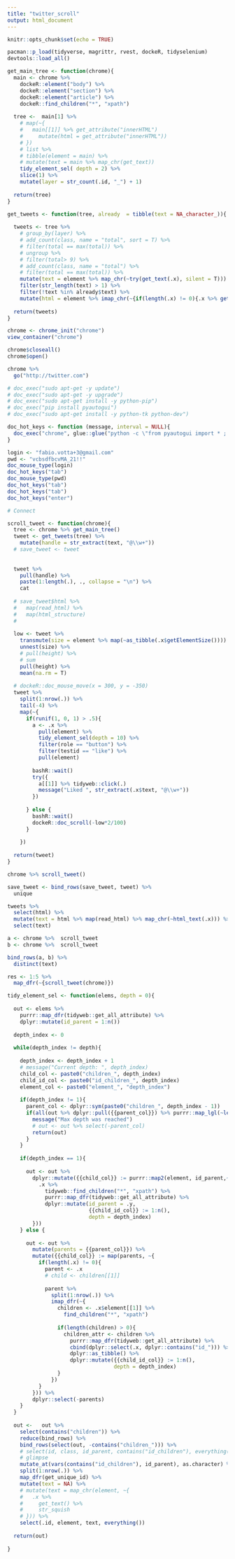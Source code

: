 ```yaml
---
title: "twitter_scroll"
output: html_document
---
```


```r
knitr::opts_chunk$set(echo = TRUE)

pacman::p_load(tidyverse, magrittr, rvest, dockeR, tidyselenium)
devtools::load_all()

```



```r
get_main_tree <- function(chrome){
  main <- chrome %>% 
    dockeR::element("body") %>% 
    dockeR::element("section") %>% 
    dockeR::element("article") %>%
    dockeR::find_children("*", "xpath")
  
  tree <-  main[1] %>%
    # map(~{
    #   main[[1]] %>% get_attribute("innerHTML")
    #     mutate(html = get_attribute("innerHTML"))
    # })
    # list %>%
    # tibble(element = main) %>%
    # mutate(text = main %>% map_chr(get_text))
    tidy_element_sel( depth = 2) %>%
    slice(1) %>%
    mutate(layer = str_count(.id, "_") + 1)
  
  return(tree)
}

get_tweets <- function(tree, already  = tibble(text = NA_character_)){
  
  tweets <- tree %>% 
    # group_by(layer) %>%
    # add_count(class, name = "total", sort = T) %>%
    # filter(total == max(total)) %>%
    # ungroup %>%
    # filter(total> 9) %>%
    # add_count(class, name = "total") %>%
    # filter(total == max(total)) %>%
    mutate(text = element %>% map_chr(~try(get_text(.x), silent = T))) %>%
    filter(str_length(text) > 1) %>%
    filter(!text %in% already$text) %>%
    mutate(html = element %>% imap_chr(~{if(length(.x) != 0){.x %>% get_attribute(attr = "innerHTML")}}))
  
  return(tweets)
}

```



```r
chrome <- chrome_init("chrome")
view_container("chrome") 

chrome$closeall()
chrome$open()

chrome %>%
  go("http://twitter.com")

# doc_exec("sudo apt-get -y update")
# doc_exec("sudo apt-get -y upgrade")
# doc_exec("sudo apt-get install -y python-pip")
# doc_exec("pip install pyautogui")
# doc_exec("sudo apt-get install -y python-tk python-dev")

doc_hot_keys <- function (message, interval = NULL){
  doc_exec("chrome", glue::glue("python -c \"from pyautogui import * ; hotkey('{message}')\""))
}

login <- "fabio.votta+3@gmail.com"
pwd <- "vcbsdfbcvMA_21!!"
doc_mouse_type(login)
doc_hot_keys("tab")
doc_mouse_type(pwd)
doc_hot_keys("tab")
doc_hot_keys("tab")
doc_hot_keys("enter")

# Connect

scroll_tweet <- function(chrome){
  tree <- chrome %>% get_main_tree()
  tweet <- get_tweets(tree) %>%
    mutate(handle = str_extract(text, "@\\w+"))
  # save_tweet <- tweet
  
  
  tweet %>%
    pull(handle) %>%
    paste(1:length(.), ., collapse = "\n") %>%
    cat
  
  # save_tweet$html %>%
  #   map(read_html) %>%
  #   map(html_structure)
  # 
  
  low <- tweet %>% 
    transmute(size = element %>% map(~as_tibble(.x$getElementSize()))) %>%
    unnest(size) %>%
    # pull(height) %>%
    # sum
    pull(height) %>%
    mean(na.rm = T)
  
  # dockeR::doc_mouse_move(x = 300, y = -350)
  tweet %>% 
    split(1:nrow(.)) %>%
    tail(-4) %>%
    map(~{
      if(runif(1, 0, 1) > .5){
        a <- .x %>%
          pull(element) %>%
          tidy_element_sel(depth = 10) %>%  
          filter(role == "button") %>%
          filter(testid == "like") %>%
          pull(element)
        
        bashR::wait()
        try({
          a[[1]] %>% tidyweb::click(.)
          message("Liked ", str_extract(.x$text, "@\\w+"))
        })
        
      } else {
        bashR::wait()
        dockeR::doc_scroll(-low*2/100)
      }
      
    })
  
  return(tweet)
}

chrome %>% scroll_tweet()

save_tweet <- bind_rows(save_tweet, tweet) %>%
  unique

tweets %>%
  select(html) %>%
  mutate(text = html %>% map(read_html) %>% map_chr(~html_text(.x))) %>%
  select(text)

a <- chrome %>%  scroll_tweet
b <- chrome %>%  scroll_tweet

bind_rows(a, b) %>%
  distinct(text)

res <- 1:5 %>%
  map_dfr(~{scroll_tweet(chrome)})


```

```r

tidy_element_sel <- function(elems, depth = 0){
  
  out <- elems %>%
    purrr::map_dfr(tidyweb::get_all_attribute) %>%
    dplyr::mutate(id_parent = 1:n())
  
  depth_index <- 0
  
  while(depth_index != depth){
    
    depth_index <- depth_index + 1
    # message("Current depth: ", depth_index)
    child_col <- paste0("children_", depth_index)
    child_id_col <- paste0("id_children_", depth_index)
    element_col <- paste0("element_", "depth_index")
    
    if(depth_index != 1){
      parent_col <- dplyr::sym(paste0("children_", depth_index - 1))
      if(all(out %>% dplyr::pull({{parent_col}}) %>% purrr::map_lgl(~length(.x) == 0))){
        message("Max depth was reached")
        # out <- out %>% select(-parent_col)
        return(out)
      }
    }
    
    if(depth_index == 1){
      
      out <- out %>%
        dplyr::mutate({{child_col}} := purrr::map2(element, id_parent,~{
          .x %>%
            tidyweb::find_children("*", "xpath") %>%
            purrr::map_dfr(tidyweb::get_all_attribute) %>%
            dplyr::mutate(id_parent = .y,
                          {{child_id_col}} := 1:n(),
                          depth = depth_index)
        }))
    } else {
      
      out <- out %>%
        mutate(parents = {{parent_col}}) %>%
        mutate({{child_col}} := map(parents, ~{
          if(length(.x) != 0){
            parent <- .x
            # child <- children[[1]]
            
            parent %>%
              split(1:nrow(.)) %>%
              imap_dfr(~{
                children <- .x$element[[1]] %>%
                  find_children("*", "xpath")
                
                if(length(children) > 0){
                  children_attr <- children %>%
                    purrr::map_dfr(tidyweb::get_all_attribute) %>%
                    cbind(dplyr::select(.x, dplyr::contains("id_"))) %>%
                    dplyr::as_tibble() %>%
                    dplyr::mutate({{child_id_col}} := 1:n(),
                                  depth = depth_index)
                }
              })
          }
        })) %>%
        dplyr::select(-parents) 
    }
  }
  
  out <-   out %>%
    select(contains("children")) %>%
    reduce(bind_rows) %>%
    bind_rows(select(out, -contains("children_"))) %>%
    # select(id, class, id_parent, contains("id_children"), everything()) %>%
    # glimpse
    mutate_at(vars(contains("id_children"), id_parent), as.character) %>%
    split(1:nrow(.)) %>%
    map_dfr(get_unique_id) %>%
    mutate(text = NA) %>%
    # mutate(text = map_chr(element, ~{
    #   .x %>%
    #     get_text() %>%
    #     str_squish
    # })) %>%
    select(.id, element, text, everything())
  
  return(out)
  
}

```

